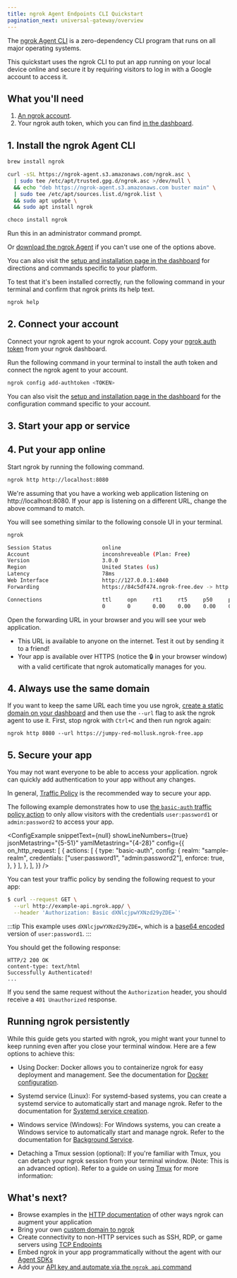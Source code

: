 ```yaml
---
title: ngrok Agent Endpoints CLI Quickstart
pagination_next: universal-gateway/overview
---
```



The [ngrok Agent CLI](/agent/) is a zero-dependency CLI program that runs on all major operating systems.

This quickstart uses the ngrok CLI to put an app running on your local device online and secure it by requiring visitors to log in with a Google account to access it.

## What you'll need

1. [An ngrok account](https://dashboard.ngrok.com/signup).
1. Your ngrok auth token, which you can find [in the dashboard](https://dashboard.ngrok.com/get-started/your-authtoken).

## 1. Install the ngrok Agent CLI

<Tabs groupId="os" queryString="os">
<TabItem value="macos" label="Mac OS" default>

```bash
brew install ngrok
```

</TabItem>
<TabItem value="linux" label="Debian Linux">

```bash
curl -sSL https://ngrok-agent.s3.amazonaws.com/ngrok.asc \
  | sudo tee /etc/apt/trusted.gpg.d/ngrok.asc >/dev/null \
  && echo "deb https://ngrok-agent.s3.amazonaws.com buster main" \
  | sudo tee /etc/apt/sources.list.d/ngrok.list \
  && sudo apt update \
  && sudo apt install ngrok
```

</TabItem>
<TabItem value="windows" label="Windows">

```bash
choco install ngrok
```

Run this in an administrator command prompt.

</TabItem>
</Tabs>

Or [download the ngrok Agent](https://download.ngrok.com) if you can't use one of the options above.

You can also visit the [setup and installation page in the dashboard](https://dashboard.ngrok.com/get-started/setup) for directions and commands specific to your platform.

To test that it's been installed correctly, run the following command in your terminal and confirm that ngrok prints its help text.

```bash
ngrok help
```

## 2. Connect your account

Connect your ngrok agent to your ngrok account.
Copy your [ngrok auth token](https://dashboard.ngrok.com/get-started/your-authtoken) from your ngrok dashboard.

Run the following command in your terminal to install the auth token and connect the ngrok agent to your account.

```bash
ngrok config add-authtoken <TOKEN>
```

You can also visit the [setup and installation page in the dashboard](https://dashboard.ngrok.com/get-started/setup) for the configuration command specific to your account.

## 3. Start your app or service

## 4. Put your app online

Start ngrok by running the following command.

```bash
ngrok http http://localhost:8080
```

We're assuming that you have a working web application listening on
http://localhost:8080.
If your app is listening on a different URL, change the above command to match.

You will see something similar to the following console UI in your terminal.

```bash
ngrok                                                                   (Ctrl+C to quit)

Session Status                online
Account                       inconshreveable (Plan: Free)
Version                       3.0.0
Region                        United States (us)
Latency                       78ms
Web Interface                 http://127.0.0.1:4040
Forwarding                    https://84c5df474.ngrok-free.dev -> http://localhost:8080

Connections                   ttl     opn     rt1     rt5     p50     p90
                              0       0       0.00    0.00    0.00    0.00
```

Open the forwarding URL in your browser and you will see your web application.

- This URL is available to anyone on the internet. Test it out by sending it to a friend!
- Your app is available over HTTPS (notice the 🔒 in your browser window) with a valid certificate that ngrok automatically manages for you.

## 4. Always use the same domain

If you want to keep the same URL each time you use ngrok, [create a static domain on your dashboard](https://dashboard.ngrok.com/domains) and then use the `--url` flag to ask the ngrok agent to use it.
First, stop ngrok with `Ctrl+C` and then run ngrok again:

```
ngrok http 8080 --url https://jumpy-red-mollusk.ngrok-free.app
```

## 5. Secure your app

You may not want everyone to be able to access your application.
ngrok can quickly add authentication to your app without any changes.

In general, [Traffic Policy](/traffic-policy/) is the recommended way to secure your app.

<SecureYourApp firstTabValue="google-oauth" firstTabLabel="Google OAuth" secondTabLabel="Basic Auth" secondTabValue="basic-auth">

The following example demonstrates how to use [the `basic-auth` traffic policy action](/traffic-policy/actions/basic-auth/) to only allow visitors with the credentials `user:password1` or `admin:password2` to access your app.

<ConfigExample
	snippetText={null}
	showLineNumbers={true}
	jsonMetastring="{5-51}"
	yamlMetastring="{4-28}"
	config={{
		on_http_request: [
			{
				actions: [
					{
						type: "basic-auth",
						config: {
							realm: "sample-realm",
							credentials: ["user:password1", "admin:password2"],
							enforce: true,
						},
					}
				],
			},
		],
	}}
/>

You can test your traffic policy by sending the following request to your app:

```bash
$ curl --request GET \
  --url http://example-api.ngrok.app/ \
  --header 'Authorization: Basic dXNlcjpwYXNzd29yZDE=`'
```

:::tip
This example uses `dXNlcjpwYXNzd29yZDE=`, which is a [base64 encoded](https://en.wikipedia.org/wiki/Base64) version of `user:password1`.
:::

You should get the following response:

```http
HTTP/2 200 OK
content-type: text/html
Successfully Authenticated!
...
```

If you send the same request without the `Authorization` header, you should receive a `401 Unauthorized` response.

</SecureYourApp>

## Running ngrok persistently

While this guide gets you started with ngrok, you might want your tunnel to keep running even after you close your terminal window.
Here are a few options to achieve this:

- Using Docker: Docker allows you to containerize ngrok for easy deployment and management. See the documentation for [Docker configuration](/using-ngrok-with/docker/).

- Systemd service (Linux): For systemd-based systems, you can create a systemd service to automatically start and manage ngrok. Refer to the documentation for [Systemd service creation](/agent/#background-service).
- Windows service (Windows): For Windows systems, you can create a Windows service to automatically start and manage ngrok. Refer to the documentation for [Background Service](/agent/#background-service).
- Detaching a Tmux session (optional): If you're familiar with Tmux, you can detach your ngrok session from your terminal window. (Note: This is an advanced option). Refer to a guide on using [Tmux](https://www.digitalocean.com/community/tutorials/how-to-configure-tmux-on-a-cloud-server) for more information:

## What's next?

- Browse examples in the [HTTP documentation](/universal-gateway/http/?cty=agent-cli) of other ways ngrok can augment your application
- Bring your own [custom domain to ngrok](/universal-gateway/http/#bring-your-own-domain)
- Create connectivity to non-HTTP services such as SSH, RDP, or game servers using [TCP Endpoints](/universal-gateway/tcp/)
- Embed ngrok in your app programmatically without the agent with our [Agent SDKs](/agent-sdks/)
- Add your [API key and automate via the `ngrok api` command](/api/#quickstart)
